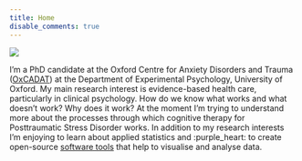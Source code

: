 ```yaml
---
title: Home
disable_comments: true
---
```


<img src="/images/portrait.png" class="center" style="max-width:20%;min-width:50px;float:top;"/>

I'm a PhD candidate at the Oxford Centre for Anxiety Disorders and Trauma ([OxCADAT](https://www.psy.ox.ac.uk/research/oxford-centre-for-anxiety-disorders-and-trauma)) at the Department of Experimental Psychology, University of Oxford.
My main research interest is evidence-based health care, particularly in clinical psychology.
How do we know what works and what doesn’t work? 
Why does it work?
At the moment I'm trying to understand more about the processes through which cognitive therapy for Posttraumatic Stress Disorder works.
In addition to my research interests I'm enjoying to learn about applied statistics and :purple_heart: to create open-source [software tools](/software) that help to visualise and analyse data.